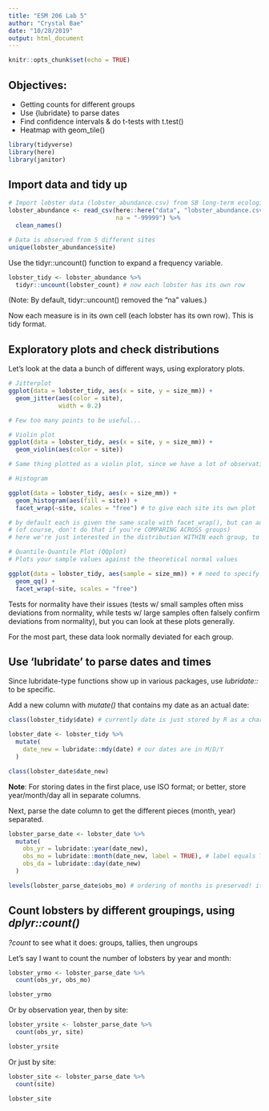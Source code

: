 ```yaml
---
title: "ESM 206 Lab 5"
author: "Crystal Bae"
date: "10/28/2019"
output: html_document
---
```


```r
knitr::opts_chunk$set(echo = TRUE)
```

## Objectives:

- Getting counts for different groups
- Use {lubridate} to parse dates
- Find confidence intervals & do t-tests with t.test()
- Heatmap with geom_tile()

```r
library(tidyverse)
library(here)
library(janitor)
```


## Import data and tidy up

```r
# Import lobster data (lobster_abundance.csv) from SB long-term ecological survey
lobster_abundance <- read_csv(here::here("data", "lobster_abundance.csv"),
                              na = "-99999") %>% 
  clean_names()

# Data is observed from 5 different sites
unique(lobster_abundance$site)
```

Use the tidyr::uncount() function to expand a frequency variable.

```r
lobster_tidy <- lobster_abundance %>% 
  tidyr::uncount(lobster_count) # now each lobster has its own row
```

(Note: By default, tidyr::uncount() removed the "na" values.)

Now each measure is in its own cell (each lobster has its own row). This is tidy format.


## Exploratory plots and check distributions

Let's look at the data a bunch of different ways, using exploratory plots.

```r
# Jitterplot
ggplot(data = lobster_tidy, aes(x = site, y = size_mm)) +
  geom_jitter(aes(color = site),
              width = 0.2)

# Few too many points to be useful...
```

```r
# Violin plot
ggplot(data = lobster_tidy, aes(x = site, y = size_mm)) +
  geom_violin(aes(color = site))

# Same thing plotted as a violin plot, since we have a lot of observations.
```

```r
# Histogram

ggplot(data = lobster_tidy, aes(x = size_mm)) +
  geom_histogram(aes(fill = site)) +
  facet_wrap(~site, scales = "free") # to give each site its own plot

# by default each is given the same scale with facet_wrap(), but can add scales = "free" to give each own scale
# (of course, don't do that if you're COMPARING ACROSS groups)
# here we're just interested in the distribution WITHIN each group, to assess normality
```

```r
# Quantile-Quantile Plot (QQplot)
# Plots your sample values against the theoretical normal values

ggplot(data = lobster_tidy, aes(sample = size_mm)) + # need to specify which is the sample
  geom_qq() +
  facet_wrap(~site, scales = "free")
```

Tests for normality have their issues (tests w/ small samples often miss deviations from normality, while tests w/ large samples often falsely confirm deviations from normality), but you can look at these plots generally.

For the most part, these data look normally deviated for each group.


## Use 'lubridate' to parse dates and times

Since lubridate-type functions show up in various packages, use *lubridate::* to be specific.

Add a new column with *mutate()* that contains my date as an actual date:

```r
class(lobster_tidy$date) # currently date is just stored by R as a character column

lobster_date <- lobster_tidy %>% 
  mutate(
    date_new = lubridate::mdy(date) # our dates are in M/D/Y
  )

class(lobster_date$date_new)
```

**Note**: For storing dates in the first place, use ISO format; or better, store year/month/day all in separate columns.

Next, parse the date column to get the different pieces (month, year) separated.

```r
lobster_parse_date <- lobster_date %>% 
  mutate(
    obs_yr = lubridate::year(date_new),
    obs_mo = lubridate::month(date_new, label = TRUE), # label equals TRUE if you want it written out rather than the number
    obs_da = lubridate::day(date_new)
  )

levels(lobster_parse_date$obs_mo) # ordering of months is preserved! it's stored as an ordered factor
```


## Count lobsters by different groupings, using *dplyr::count()*

*?count* to see what it does: groups, tallies, then ungroups

Let's say I want to count the number of lobsters by year and month:

```r
lobster_yrmo <- lobster_parse_date %>% 
  count(obs_yr, obs_mo)

lobster_yrmo
```

Or by observation year, then by site:

```r
lobster_yrsite <- lobster_parse_date %>% 
  count(obs_yr, site)

lobster_yrsite
```

Or just by site:

```r
lobster_site <- lobster_parse_date %>% 
  count(site)

lobster_site
```

